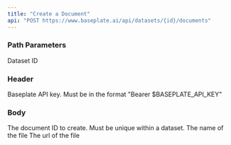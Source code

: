 ```yaml
---
title: "Create a Document"
api: "POST https://www.baseplate.ai/api/datasets/{id}/documents"
---
```


### Path Parameters

<ParamField path="id" type="string" required>
  Dataset ID
</ParamField>

### Header

<ParamField header="Authorization" type="string">
  Baseplate API key. Must be in the format "Bearer $BASEPLATE_API_KEY"
</ParamField>

### Body

<ParamField body="id" type="string" required>
  The document ID to create. Must be unique within a dataset.
</ParamField>

<ParamField body="filename" type="string">
  The name of the file
</ParamField>

<ParamField body="url" type="string">
  The url of the file
</ParamField>
